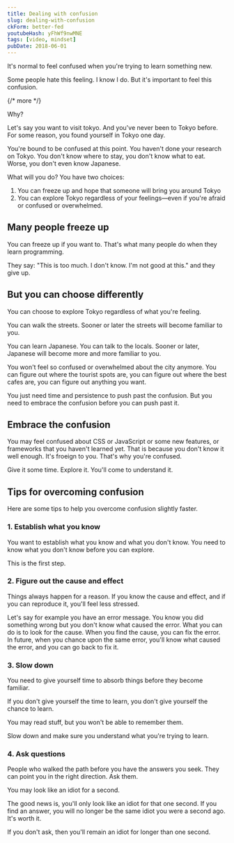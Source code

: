 ```yaml
---
title: Dealing with confusion
slug: dealing-with-confusion
ckForm: better-fed
youtubeHash: yFhWf9nwMNE
tags: [video, mindset]
pubDate: 2018-06-01
---
```


It's normal to feel confused when you're trying to learn something new.

Some people hate this feeling. I know I do. But it's important to feel this confusion.

{/* more */}

Why?

Let's say you want to visit tokyo. And you've never been to Tokyo before. For some reason, you found yourself in Tokyo one day.

You're bound to be confused at this point. You haven't done your research on Tokyo. You don't know where to stay, you don't know what to eat. Worse, you don't even know Japanese.

What will you do? You have two choices:

1. You can freeze up and hope that someone will bring you around Tokyo
2. You can explore Tokyo regardless of your feelings—even if you're afraid or confused or overwhelmed.

## Many people freeze up

You can freeze up if you want to. That's what many people do when they learn programming.

They say: "This is too much. I don't know. I'm not good at this." and they give up.

## But you can choose differently

You can choose to explore Tokyo regardless of what you're feeling.

You can walk the streets. Sooner or later the streets will become familiar to you.

You can learn Japanese. You can talk to the locals. Sooner or later, Japanese will become more and more familiar to you.

You won't feel so confused or overwhelmed about the city anymore. You can figure out where the tourist spots are, you can figure out where the best cafes are, you can figure out anything you want.

You just need time and persistence to push past the confusion. But you need to embrace the confusion before you can push past it.

## Embrace the confusion

You may feel confused about CSS or JavaScript or some new features, or frameworks that you haven't learned yet. That is because you don't know it well enough. It's froeign to you. That's why you're confused.

Give it some time. Explore it. You'll come to understand it.

## Tips for overcoming confusion

Here are some tips to help you overcome confusion slightly faster.

### 1. Establish what you know

You want to establish what you know and what you don't know. You need to know what you don't know before you can explore.

This is the first step.

### 2. Figure out the cause and effect

Things always happen for a reason. If you know the cause and effect, and if you can reproduce it, you'll feel less stressed.

Let's say for example you have an error message. You know you did something wrong but you don't know what caused the error. What you can do is to look for the cause. When you find the cause, you can fix the error. In future, when you chance upon the same error, you'll know what caused the error, and you can go back to fix it.

### 3. Slow down

You need to give yourself time to absorb things before they become familiar.

If you don't give yourself the time to learn, you don't give yourself the chance to learn.

You may read stuff, but you won't be able to remember them.

Slow down and make sure you understand what you're trying to learn.

### 4. Ask questions

People who walked the path before you have the answers you seek. They can point you in the right direction. Ask them.

You may look like an idiot for a second.

The good news is, you'll only look like an idiot for that one second. If you find an answer, you will no longer be the same idiot you were a second ago. It's worth it.

If you don't ask, then you'll remain an idiot for longer than one second.
